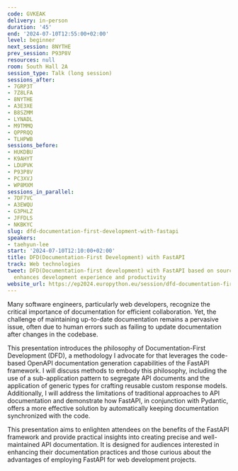 ```yaml
---
code: GVKEAK
delivery: in-person
duration: '45'
end: '2024-07-10T12:55:00+02:00'
level: beginner
next_session: 8NYTHE
prev_session: P93P8V
resources: null
room: South Hall 2A
session_type: Talk (long session)
sessions_after:
- 7GRP3T
- 7Z8LFA
- 8NYTHE
- A3E3XE
- B8SZMM
- LYNADL
- M9TMMQ
- QPPRQQ
- TLHPWB
sessions_before:
- HUKDBU
- K9AHYT
- LDUPVK
- P93P8V
- PC3XVJ
- WP8MXM
sessions_in_parallel:
- 7DF7VC
- A3EWQU
- G3PHLZ
- JFFDLS
- NKBKYC
slug: dfd-documentation-first-development-with-fastapi
speakers:
- taehyun-lee
start: '2024-07-10T12:10:00+02:00'
title: DFD(Documentation-First Development) with FastAPI
track: Web technologies
tweet: DFD(Documentation-first development) with FastAPI based on source codes that
  enhances development experience and productivity
website_url: https://ep2024.europython.eu/session/dfd-documentation-first-development-with-fastapi
---
```


Many software engineers, particularly web developers, recognize the critical importance of documentation for efficient collaboration. Yet, the challenge of maintaining up-to-date documentation remains a pervasive issue, often due to human errors such as failing to update documentation after changes in the codebase.

This presentation introduces the philosophy of Documentation-First Development (DFD), a methodology I advocate for that leverages the code-based OpenAPI documentation generation capabilities of the FastAPI framework. I will discuss methods to embody this philosophy, including the use of a sub-application pattern to segregate API documents and the application of generic types for crafting reusable custom response models. Additionally, I will address the limitations of traditional approaches to API documentation and demonstrate how FastAPI, in conjunction with Pydantic, offers a more effective solution by automatically keeping documentation synchronized with the code.

This presentation aims to enlighten attendees on the benefits of the FastAPI framework and provide practical insights into creating precise and well-maintained API documentation. It is designed for audiences interested in enhancing their documentation practices and those curious about the advantages of employing FastAPI for web development projects.
